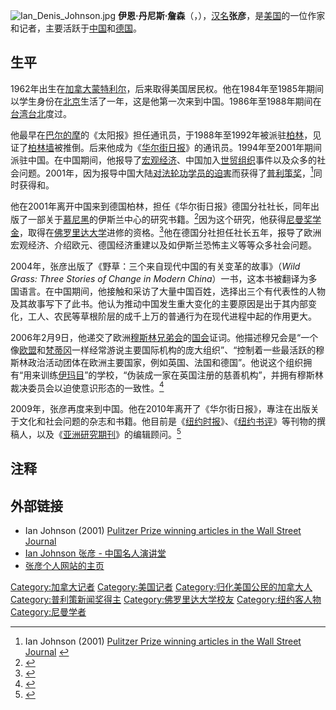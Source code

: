 {{Rough translation|time=2021-03-20T08:36:38+00:00}}
[[File:Ian_Denis_Johnson.jpg|thumb]]
'''伊恩·丹尼斯·詹森'''（{{lang-en|Ian Denis Johnson}}，{{bd|1962年|7月27日|||catIdx=J}}），[[汉名|汉名]]'''张彦'''，是[[美国|美国]]的一位作家和记者，主要活跃于[[中国|中国]]和[[德国|德国]]。

==生平==
1962年出生在[[加拿大|加拿大]][[蒙特利尔|蒙特利尔]]，后来取得美国居民权。他在1984年至1985年期间以学生身份在[[北京|北京]]生活了一年，这是他第一次来到中国。1986年至1988年期间在[[台湾|台湾]][[台北|台北]]度过。

他最早在[[巴尔的摩|巴尔的摩]]的《太阳报》担任通讯员，于1988年至1992年被派驻[[柏林|柏林]]，见证了[[柏林墙|柏林墙]]被推倒。后来他成为《[[华尔街日报|华尔街日报]]》的通讯员。1994年至2001年期间派驻中国。在中国期间，他报导了[[宏观经济|宏观经济]]、中国加入[[世界贸易组织|世贸组织]]事件以及众多的社会问题。2001年，因为报导中国大陆[[对法轮功的迫害|对法轮功学员的迫害]]而获得了[[普利策奖|普利策奖]]，<ref>Ian Johnson (2001) [http://www.pulitzer.org/works/2001-International-Reporting-Group1 Pulitzer Prize winning articles in the Wall Street Journal] {{Wayback|url=http://www.pulitzer.org/works/2001-International-Reporting-Group1 |date=20151011143254 }}</ref>同时获得{{link-en|美国海外新闻俱乐部|Overseas Press Club}}和{{link-en|专业新闻工作者协会|Society of Professional Journalists}}。

他在2001年离开中国来到德国柏林，担任《华尔街日报》德国分社社长，同年出版了一部关于[[慕尼黑|慕尼黑]]的伊斯兰中心的研究书籍。<ref>{{cite web|url=http://www.ian-johnson.com/books.html|title=Books - Ian Johnson|work=ian-johnson.com|deadurl=yes|archiveurl=https://web.archive.org/web/20130922031249/http://ian-johnson.com/books.html|archivedate=2013-09-22}}</ref>因为这个研究，他获得[[尼曼奖学金|尼曼奖学金]]，取得在[[佛罗里达大学|佛罗里达大学]]进修的资格。<ref>{{cite web|url=http://www.niemanwatchdog.org/index.cfm?fuseaction=about.viewContributors&bioid=191|title=Nieman Watchdog > About Us > Contributor > Ian Johnson|work=niemanwatchdog.org|access-date=2015-07-22|archive-url=https://web.archive.org/web/20150722102407/http://www.niemanwatchdog.org/index.cfm?fuseaction=about.viewContributors&bioid=191|archive-date=2015-07-22|dead-url=yes}}</ref>他在德国分社担任社长五年，报导了欧洲宏观经济、介绍欧元、德国经济重建以及如伊斯兰恐怖主义等等众多社会问题。

2004年，张彦出版了《野草：三个来自现代中国的有关变革的故事》（''Wild Grass: Three Stories of Change in Modern China''）一书，这本书被翻译为多国语言。在中国期间，他接触和采访了大量中国百姓，选择出三个有代表性的人物及其故事写下了此书。他认为推动中国发生重大变化的主要原因是出于其内部变化，工人、农民等草根阶层的成千上万的普通行为在现代进程中起的作用更大。

2006年2月9日，他递交了欧洲[[穆斯林兄弟会|穆斯林兄弟会]]的[[美国国会|国会]]证词。他描述穆兄会是“一个像[[欧盟|欧盟]]和[[梵蒂冈|梵蒂冈]]一样经常游说主要国际机构的庞大组织”、“控制着一些最活跃的穆斯林政治活动团体在欧洲主要国家，例如英国、法国和德国”。他说这个组织拥有“用来训练[[伊玛目|伊玛目]]”的学校，“伪装成一家在英国注册的慈善机构”，并拥有穆斯林裁决委员会以迫使意识形态的一致性。<ref name="aifdemocracy">{{cite web|url=http://www.aifdemocracy.org/policy-issues.php?id=1727|title=Muslim Brotherhood in Europe|work=aifdemocracy.org|deadurl=yes|archiveurl=https://web.archive.org/web/20070703135837/http://www.aifdemocracy.org/policy-issues.php?id=1727|archivedate=2007-07-03}}</ref>

2009年，张彦再度来到中国。他在2010年离开了《华尔街日报》，專注在出版关于文化和社会问题的杂志和书籍。他目前是《[[纽约时报|纽约时报]]》、《[[纽约书评|纽约书评]]》等刊物的撰稿人，以及《[[亚洲研究期刊|亚洲研究期刊]]》的编辑顾问。<ref>{{cite web|url=http://www.ian-johnson.com/bio.html|title=Bio - Ian Johnson|work=ian-johnson.com|deadurl=yes|archiveurl=https://web.archive.org/web/20130113004738/http://www.ian-johnson.com/bio.html|archivedate=2013-01-13}}</ref>

==注释==
<references />
==外部链接==
*Ian Johnson (2001) [http://www.pulitzer.org/works/2001-International-Reporting-Group1 Pulitzer Prize winning articles in the Wall Street Journal] {{Wayback|url=http://www.pulitzer.org/works/2001-International-Reporting-Group1 |date=20151011143254 }}
*[http://www.speakers-china.com/ian-johnson/ Ian Johnson 张彦 - 中国名人演讲堂] {{Wayback|url=http://www.speakers-china.com/ian-johnson/ |date=20150722082822 }}
*[https://web.archive.org/web/20150723181938/http://www.ian-johnson.com/ 张彦个人网站的主页]

{{authority control}}
{{DEFAULTSORT:Johnson, Ian}}
[[Category:加拿大记者|Category:加拿大记者]]
[[Category:美国记者|Category:美国记者]]
[[Category:归化美国公民的加拿大人|Category:归化美国公民的加拿大人]]
[[Category:普利策新闻奖得主|Category:普利策新闻奖得主]]
[[Category:佛罗里达大学校友|Category:佛罗里达大学校友]]
[[Category:纽约客人物|Category:纽约客人物]]
[[Category:尼曼学者|Category:尼曼学者]]
